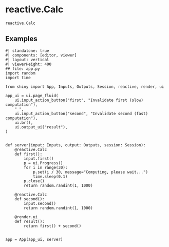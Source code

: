 # reactive.Calc { #shiny.reactive.Calc }

`reactive.Calc`



## Examples


```shinylive-python
#| standalone: true
#| components: [editor, viewer]
#| layout: vertical
#| viewerHeight: 400
## file: app.py
import random
import time

from shiny import App, Inputs, Outputs, Session, reactive, render, ui

app_ui = ui.page_fluid(
    ui.input_action_button("first", "Invalidate first (slow) computation"),
    " ",
    ui.input_action_button("second", "Invalidate second (fast) computation"),
    ui.br(),
    ui.output_ui("result"),
)


def server(input: Inputs, output: Outputs, session: Session):
    @reactive.Calc
    def first():
        input.first()
        p = ui.Progress()
        for i in range(30):
            p.set(i / 30, message="Computing, please wait...")
            time.sleep(0.1)
        p.close()
        return random.randint(1, 1000)

    @reactive.Calc
    def second():
        input.second()
        return random.randint(1, 1000)

    @render.ui
    def result():
        return first() + second()


app = App(app_ui, server)

```

